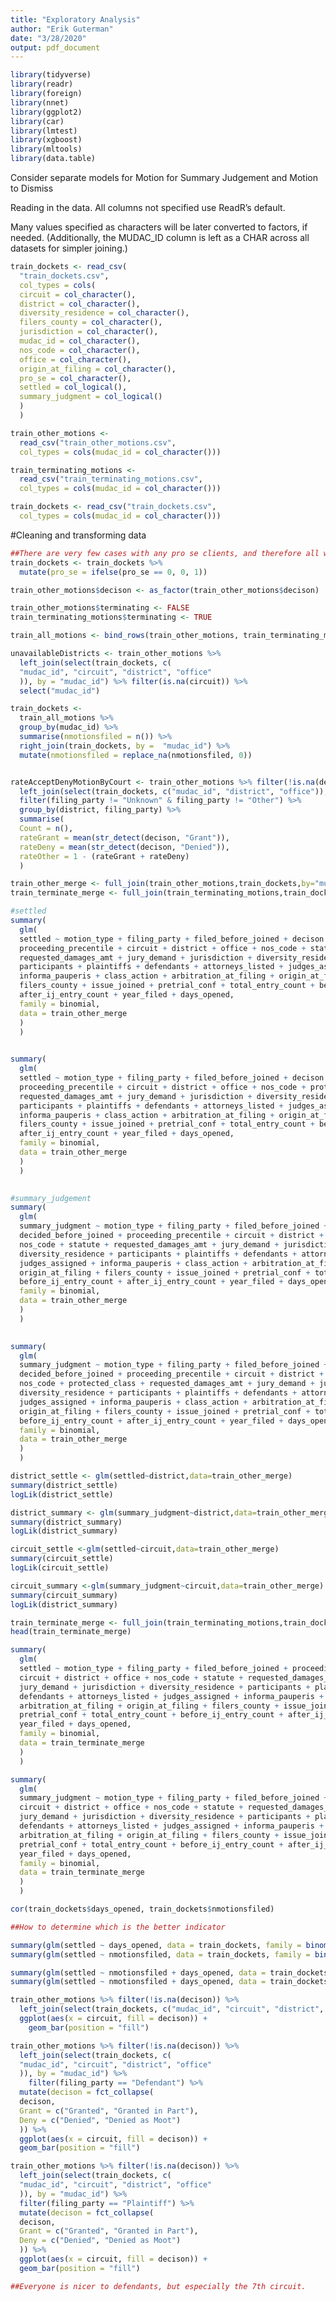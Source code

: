 ```yaml
---
title: "Exploratory Analysis"
author: "Erik Guterman"
date: "3/28/2020"
output: pdf_document
---
```


```r
library(tidyverse)
library(readr)
library(foreign)
library(nnet)
library(ggplot2)
library(car)
library(lmtest)
library(xgboost)
library(mltools)
library(data.table)
```


Consider separate models for Motion for Summary Judgement and Motion to Dismiss

Reading in the data. All columns not specified use ReadR's default. 

Many values specified as characters will be later converted to factors, if needed. (Additionally, the MUDAC_ID column is left as a CHAR across all datasets for simpler joining.)


```r
train_dockets <- read_csv(
  "train_dockets.csv",
  col_types = cols(
  circuit = col_character(),
  district = col_character(),
  diversity_residence = col_character(),
  filers_county = col_character(),
  jurisdiction = col_character(),
  mudac_id = col_character(),
  nos_code = col_character(),
  office = col_character(),
  origin_at_filing = col_character(),
  pro_se = col_character(),
  settled = col_logical(),
  summary_judgment = col_logical()
  )
  )

train_other_motions <-
  read_csv("train_other_motions.csv",
  col_types = cols(mudac_id = col_character()))

train_terminating_motions <-
  read_csv("train_terminating_motions.csv",
  col_types = cols(mudac_id = col_character()))

train_dockets <- read_csv("train_dockets.csv",
  col_types = cols(mudac_id = col_character()))
```

#Cleaning and transforming data

```r
##There are very few cases with any pro se clients, and therefore all will be combined into one in order to improve the availability
train_dockets <- train_dockets %>% 
  mutate(pro_se = ifelse(pro_se == 0, 0, 1))

train_other_motions$decison <- as_factor(train_other_motions$decison)

train_other_motions$terminating <- FALSE
train_terminating_motions$terminating <- TRUE

train_all_motions <- bind_rows(train_other_motions, train_terminating_motions)

unavailableDistricts <- train_other_motions %>% 
  left_join(select(train_dockets, c(
  "mudac_id", "circuit", "district", "office"
  )), by = "mudac_id") %>% filter(is.na(circuit)) %>% 
  select("mudac_id")

train_dockets <-
  train_all_motions %>%
  group_by(mudac_id) %>%
  summarise(nmotionsfiled = n()) %>%
  right_join(train_dockets, by =  "mudac_id") %>%
  mutate(nmotionsfiled = replace_na(nmotionsfiled, 0))


rateAcceptDenyMotionByCourt <- train_other_motions %>% filter(!is.na(decison)) %>%
  left_join(select(train_dockets, c("mudac_id", "district", "office")), by = "mudac_id") %>%
  filter(filing_party != "Unknown" & filing_party != "Other") %>%
  group_by(district, filing_party) %>%
  summarise(
  Count = n(),
  rateGrant = mean(str_detect(decison, "Grant")),
  rateDeny = mean(str_detect(decison, "Denied")),
  rateOther = 1 - (rateGrant + rateDeny)
  )

```


```R
train_other_merge <- full_join(train_other_motions,train_dockets,by="mudac_id")
train_terminate_merge <- full_join(train_terminating_motions,train_dockets,by="mudac_id")
```


```R
#settled
summary(
  glm(
  settled ~ motion_type + filing_party + filed_before_joined + decison + decided_before_joined +
  proceeding_precentile + circuit + district + office + nos_code + statute +
  requested_damages_amt + jury_demand + jurisdiction + diversity_residence +
  participants + plaintiffs + defendants + attorneys_listed + judges_assigned +
  informa_pauperis + class_action + arbitration_at_filing + origin_at_filing +
  filers_county + issue_joined + pretrial_conf + total_entry_count + before_ij_entry_count +
  after_ij_entry_count + year_filed + days_opened,
  family = binomial,
  data = train_other_merge
  )
  )
  
```

```R
summary(
  glm(
  settled ~ motion_type + filing_party + filed_before_joined + decison + decided_before_joined +
  proceeding_precentile + circuit + district + office + nos_code + protected_class +
  requested_damages_amt + jury_demand + jurisdiction + diversity_residence +
  participants + plaintiffs + defendants + attorneys_listed + judges_assigned +
  informa_pauperis + class_action + arbitration_at_filing + origin_at_filing +
  filers_county + issue_joined + pretrial_conf + total_entry_count + before_ij_entry_count +
  after_ij_entry_count + year_filed + days_opened,
  family = binomial,
  data = train_other_merge
  )
  )
  
```


```R
#summary_judgement
summary(
  glm(
  summary_judgment ~ motion_type + filing_party + filed_before_joined + decison +
  decided_before_joined + proceeding_precentile + circuit + district + office +
  nos_code + statute + requested_damages_amt + jury_demand + jurisdiction +
  diversity_residence + participants + plaintiffs + defendants + attorneys_listed +
  judges_assigned + informa_pauperis + class_action + arbitration_at_filing +
  origin_at_filing + filers_county + issue_joined + pretrial_conf + total_entry_count +
  before_ij_entry_count + after_ij_entry_count + year_filed + days_opened,
  family = binomial,
  data = train_other_merge
  )
  )
  
```


```R
summary(
  glm(
  summary_judgment ~ motion_type + filing_party + filed_before_joined + decison +
  decided_before_joined + proceeding_precentile + circuit + district + office +
  nos_code + protected_class + requested_damages_amt + jury_demand + jurisdiction +
  diversity_residence + participants + plaintiffs + defendants + attorneys_listed +
  judges_assigned + informa_pauperis + class_action + arbitration_at_filing +
  origin_at_filing + filers_county + issue_joined + pretrial_conf + total_entry_count +
  before_ij_entry_count + after_ij_entry_count + year_filed + days_opened,
  family = binomial,
  data = train_other_merge
  )
  )
```

```R
district_settle <- glm(settled~district,data=train_other_merge)
summary(district_settle)
logLik(district_settle)
```

```R
district_summary <- glm(summary_judgment~district,data=train_other_merge)
summary(district_summary)
logLik(district_summary)
```

```R
circuit_settle <-glm(settled~circuit,data=train_other_merge)
summary(circuit_settle)
logLik(circuit_settle)
```

```R
circuit_summary <-glm(summary_judgment~circuit,data=train_other_merge)
summary(circuit_summary)
logLik(district_summary)
```

```R
train_terminate_merge <- full_join(train_terminating_motions,train_dockets,by="mudac_id")
head(train_terminate_merge)
```

```R
summary(
  glm(
  settled ~ motion_type + filing_party + filed_before_joined + proceeding_precentile +
  circuit + district + office + nos_code + statute + requested_damages_amt +
  jury_demand + jurisdiction + diversity_residence + participants + plaintiffs +
  defendants + attorneys_listed + judges_assigned + informa_pauperis + class_action +
  arbitration_at_filing + origin_at_filing + filers_county + issue_joined +
  pretrial_conf + total_entry_count + before_ij_entry_count + after_ij_entry_count +
  year_filed + days_opened,
  family = binomial,
  data = train_terminate_merge
  )
  )
```

```R
summary(
  glm(
  summary_judgment ~ motion_type + filing_party + filed_before_joined + proceeding_precentile +
  circuit + district + office + nos_code + statute + requested_damages_amt +
  jury_demand + jurisdiction + diversity_residence + participants + plaintiffs +
  defendants + attorneys_listed + judges_assigned + informa_pauperis + class_action +
  arbitration_at_filing + origin_at_filing + filers_county + issue_joined +
  pretrial_conf + total_entry_count + before_ij_entry_count + after_ij_entry_count +
  year_filed + days_opened,
  family = binomial,
  data = train_terminate_merge
  )
  )
```

```r
cor(train_dockets$days_opened, train_dockets$nmotionsfiled)

##How to determine which is the better indicator

summary(glm(settled ~ days_opened, data = train_dockets, family = binomial()))
summary(glm(settled ~ nmotionsfiled, data = train_dockets, family = binomial()))

summary(glm(settled ~ nmotionsfiled + days_opened, data = train_dockets, family = binomial()))
summary(glm(settled ~ nmotionsfiled + days_opened, data = train_dockets, family = binomial()))
```

```r
train_other_motions %>% filter(!is.na(decison)) %>% 
  left_join(select(train_dockets, c("mudac_id", "circuit", "district", "office")), by = "mudac_id") %>% 
  ggplot(aes(x = circuit, fill = decison)) + 
    geom_bar(position = "fill")

train_other_motions %>% filter(!is.na(decison)) %>%
  left_join(select(train_dockets, c(
  "mudac_id", "circuit", "district", "office"
  )), by = "mudac_id") %>%
    filter(filing_party == "Defendant") %>% 
  mutate(decison = fct_collapse(
  decison,
  Grant = c("Granted", "Granted in Part"),
  Deny = c("Denied", "Denied as Moot")
  )) %>%
  ggplot(aes(x = circuit, fill = decison)) +
  geom_bar(position = "fill")

train_other_motions %>% filter(!is.na(decison)) %>%
  left_join(select(train_dockets, c(
  "mudac_id", "circuit", "district", "office"
  )), by = "mudac_id") %>%
  filter(filing_party == "Plaintiff") %>% 
  mutate(decison = fct_collapse(
  decison,
  Grant = c("Granted", "Granted in Part"),
  Deny = c("Denied", "Denied as Moot")
  )) %>%
  ggplot(aes(x = circuit, fill = decison)) +
  geom_bar(position = "fill")

##Everyone is nicer to defendants, but especially the 7th circuit. 
```
